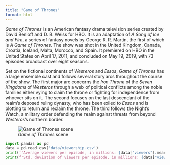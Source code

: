 ```yaml
---
title: "Game of Thrones"
format: html
---
```


*Game of Thrones* is an American fantasy drama television series created by David Benioff and D. B. Weiss for HBO. It is an adaptation of *A Song of Ice and Fire*, a series of fantasy novels by George R. R. Martin, the first of which is *A Game of Thrones*. The show was shot in the United Kingdom, Canada, Croatia, Iceland, Malta, Morocco, and Spain. It premiered on HBO in the United States on April 17, 2011, and concluded on May 19, 2019, with 73 episodes broadcast over eight seasons.

Set on the fictional continents of *Westeros* and *Essos*, *Game of Thrones* has a large ensemble cast and follows several story arcs throughout the course of the show. The first major arc concerns the *Iron Throne* of the *Seven Kingdoms* of *Westeros* through a web of political conflicts among the noble families either vying to claim the throne or fighting for independence from whoever sits on it. The second focuses on the last descendant of the realm's deposed ruling dynasty, who has been exiled to *Essos* and is plotting to return and reclaim the throne. The third follows the Night's Watch, a military order defending the realm against threats from beyond *Westeros*'s northern border.

![*Game of Thrones* scene](images/got.jpeg)

```python
import pandas as pd
data = pd.read_csv('data/viewership.csv')
print(f'Average viewers per episode, in millions: {data["viewers"].mean():.2f}')
print(f'Std. deviation of viewers per episode, in millions: {data["viewers"].std():.2f}')
```